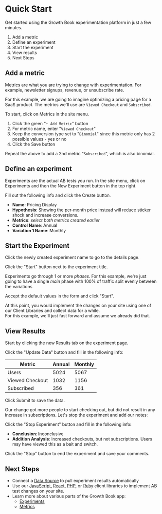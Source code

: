 # Quick Start

Get started using the Growth Book experimentation platform 
in just a few minutes.

1.  Add a metric
2.  Define an experiment
3.  Start the experiment
4.  View results
5.  Next Steps

## Add a metric

Metrics are what you are trying to change with experimentation.
For example, newsletter signups, revenue, or unsubscribe rate.

For this example, we are going to imagine optimizing a pricing page for 
a SaaS product.  The metrics we'll use are `Viewed Checkout` and `Subscribed`.

To start, click on Metrics in the site menu.

1.  Click the green "`+ Add Metric`" button
2.  For metric name, enter "`Viewed Checkout`"
3.  Keep the conversion type set to "`Binomial`" since this metric only has 2 possible values - yes or no
4.  Click the Save button

Repeat the above to add a 2nd metric "`Subscribed`", which is also binomial.

## Define an experiment

Experiments are the actual AB tests you run.  In the site menu, click on Experiments and then the New Experiment button in the top right.

Fill out the following info and click the Create button.

-  **Name**: Pricing Display
-  **Hypothesis**: Showing the per-month price instead will reduce sticker shock and increase conversions.
-  **Metrics**: *select both metrics created earlier*
-  **Control Name**: Annual
-  **Variation 1 Name**: Monthly

## Start the Experiment

Click the newly created experiment name to go to the details page.

Click the "Start" button next to the experiment title.

Experiments go through 1 or more *phases*.  For this example, we're just going to have a single *main* phase with 
100% of traffic split evenly between the variations.

Accept the default values in the form and click "Start".

At this point, you would implement the changes on your site using one of our Client Libraries and collect data for a while.  
For this example, we'll just fast forward and assume we already did that.

## View Results

Start by clicking the new Results tab on the experiment page.

Click the "Update Data" button and fill in the following info:

| Metric           | Annual | Monthly |
|------------------|--------|---------|
| Users            | 5024   | 5067    |
| Viewed Checkout  | 1032   | 1156    |
| Subscribed       | 356    | 361     |

Click Submit to save the data.

Our change got more people to start checking out, but did 
not result in any increase in subscriptions.  Let's stop the experiment and add our notes:

Click the "Stop Experiment" button and fill in the following info:

-  **Conclusion**: Inconclusive
-  **Addition Analysis**: Increased checkouts, but not subscriptions. Users may have viewed this as a bait and switch.

Click the "Stop" button to end the experiment and save your comments.

## Next Steps

-  Connect a [Data Source](/sources) to pull experiment results automatically
-  Use our [JavaScript](https://github.com/growthbook/growthbook-js), [React](https://github.com/growthbook/growthbook-react), [PHP](https://github.com/growthbook/growthbook-php), or [Ruby](https://github.com/growthbook/growthbook-ruby) client libraries to implement AB test changes on your site.
-  Learn more about various parts of the Growth Book app:
   -  [Experiments](/experiments)
   -  [Metrics](/metrics)